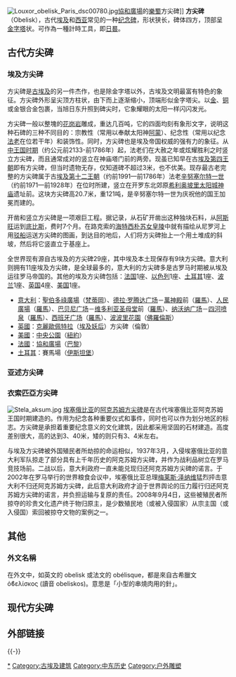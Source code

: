 {{noteTA
|1=zh-cn:埃塞俄比亚;zh-tw:衣索匹亞;zh-hk:埃塞俄比亞;
}}

[[File:Louxor_obelisk_Paris_dsc00780.jpg|thumb]][[協和廣場|協和廣場]]的[[樂蜀|樂蜀]]方尖碑]]
'''方尖碑'''（Obelisk），古代[[埃及|埃及]]和[[西亚|西亚]]常见的一种[[纪念碑|纪念碑]]，形状狭长，碑体四方，顶部呈[[金字塔|金字塔]]状。可作為一種計時工具，即[[日晷|日晷]]。

== 古代方尖碑 ==
=== 埃及方尖碑 ===
方尖碑是[[古埃及|古埃及]]的另一件杰作，也是除金字塔以外，古埃及文明最富有特色的象征。方尖碑外形呈尖顶方柱状，由下而上逐渐缩小，顶端形似金字塔尖。以[[金|金]]、[[铜|铜]]或金银合金包裹，当旭日东升照到碑尖时，它象耀眼的太阳一样闪闪发光。

方尖碑一般以整塊的[[花岗岩|花岗岩]]雕成，重达几百吨，它的四面均刻有象形文字，说明这种石碑的三种不同目的：宗教性（常用以奉献太阳神[[阿蒙|阿蒙]]）、纪念性（常用以纪念[[法老|法老]]在位若干年）和装饰性。同时，方尖碑也是埃及帝国权威的强有力的象征。从[[中王国时期|中王国时期]]（约公元前2133-前1786年）起，法老们在大赦之年或炫耀胜利之时竖立方尖碑，而且通常成对的竖立在神庙塔门前的两旁。现虽已知早在古[[埃及第四王朝|埃及第四王朝]]即有方尖碑，但当时遗物无存，仅知道碑不超过3米，也不优美。现存最古老完整的方尖碑属于古[[埃及第十二王朝|埃及第十二王朝]]（约前1991—前1786年）法老[[辛努塞尔特一世|辛努塞尔特一世]]（约前1971—前1928年）在位时所建，竖立在开罗东北郊原[[希利奥坡里太阳城神庙|希利奥坡里太阳城神庙]]遗址前。这块方尖碑高20.7米，重121吨，是辛努塞尔特一世为庆祝他的国王加冕而建的。

开凿和竖立方尖碑是一项艰巨工程。据记录，从石矿开凿出这种独块石料，从[[阿斯旺|阿斯旺]]运到[[底比斯|底比斯]]，费时7个月。在路克索的[[海特西朴苏女皇陵|海特西朴苏女皇陵]]中就有描绘从尼罗河上用[[驳船|驳船]]运送方尖碑的图画，到达目的地后，人们将方尖碑抬上一个用土堆成的斜坡，然后将它竖直立于基座上。

全世界现有源自古埃及的方尖碑29座，其中埃及本土现保存有9块方尖碑。意大利则拥有11座埃及方尖碑，是全球最多的，意大利的方尖碑多是古罗马时期被从埃及运往罗马帝国的。其他的埃及方尖碑包括：[[法国|法国]]1座、[[以色列|以色列]]1座、[[土耳其|土耳其]]1座、[[波兰|波兰]]1座、[[英国|英国]]4座、[[美国|美国]]1座。

*[[意大利|意大利]]：[[聖伯多祿廣場|聖伯多祿廣場]]（[[梵蒂岡|梵蒂岡]]）、[[德拉·罗腾达广场|德拉·罗腾达广场]]－[[萬神殿|萬神殿]]前（[[羅馬|羅馬]]）、[[人民廣場|人民廣場]]（[[羅馬|羅馬]]）、[[巴贝尼广场|巴贝尼广场]]－[[维多利亚圣母堂|维多利亚圣母堂]]前（[[羅馬|羅馬]]）、[[纳沃纳广场|纳沃纳广场]]－[[四河喷泉|四河喷泉]]（[[羅馬|羅馬]]）、[[西班牙廣場_(羅馬)|西班牙广场]]（[[羅馬|羅馬]]）、[[波波里花園|波波里花園]]（[[佛羅倫斯|佛羅倫斯]]）
*[[英國|英國]]：[[克麗歐佩特拉|克麗歐佩特拉]]（[[埃及妖后|埃及妖后]]）方尖碑（倫敦）
*[[美國|美國]]：[[中央公園|中央公園]]（[[紐約|紐約]]）
*[[法國|法國]]：[[協和廣場|協和廣場]]（[[巴黎|巴黎]]）
*[[土耳其|土耳其]]：賽馬場（[[伊斯坦堡|伊斯坦堡]]）

=== 亚述方尖碑 ===
{{Empty section}}

=== 衣索匹亞方尖碑 ===
[[File:Stela_aksum.jpg|thumb]]
[[埃塞俄比亚|埃塞俄比亚]]的[[阿克苏姆方尖碑|阿克苏姆方尖碑]]是在古代埃塞俄比亚阿克苏姆王国时期建造的。作用为纪念各种重要仪式和事件，同时也可以作为划分地区的标志。方尖碑是承担着重要纪念意义的文化建筑，因此都采用坚固的石材建造。高度差别很大，高的达到3、40米，矮的则只有3、4米左右。

与埃及方尖碑被外国殖民者所劫掠的命运相似，1937年3月，入侵埃塞俄比亚的意大利军队掠走了部分具有上千年历史的阿克苏姆方尖碑，并作为战利品树立在罗马竞技场前。二战以后，意大利政府一直未能兑现归还阿克苏姆方尖碑的诺言。于2002年在罗马举行的世界粮食会议中，埃塞俄比亚总理[[梅莱斯·泽纳维|梅莱斯·泽纳维]]猛烈抨击意大利不归还阿克苏姆方尖碑，此后意大利政府才迫于世界舆论的压力履行归还阿克苏姆方尖碑的诺言，并负担运输与复原的责任。2008年9月4日，这些被殖民者所掠夺的珍贵文化遗产终于物归原主，是少数殖民地（或被入侵国家）从宗主国（或入侵国）索回被掠夺文物的案例之一。

== 其他 ==
=== 外文名稱 ===
在外文中，如英文的 obelisk 或法文的 obélisque，都是來自古希臘文 ὀϐελίσκος (讀音 obeliskos)。意思是「小型的串燒肉用的針」。

== 现代方尖碑 ==
{{See Also|華盛頓紀念碑}}

== 外部链接 ==
{{Commonscat-inline|Obelisks}}

{{-}}
{{埃及神話}}
{{Authority control}}

[[Category:方尖碑|*]]
[[Category:古埃及建筑|Category:古埃及建筑]]
[[Category:中东历史|Category:中东历史]]
[[Category:户外雕塑|Category:户外雕塑]]